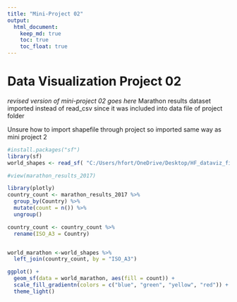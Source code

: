 ```yaml
---
title: "Mini-Project 02"
output: 
  html_document:
    keep_md: true
    toc: true
    toc_float: true
---
```


# Data Visualization Project 02

_revised version of mini-project 02 goes here_
Marathon results dataset imported instead of read_csv since it was included into data file of project folder

Unsure how to import shapefile through project so imported same way as mini project 2
```r
#install.packages("sf")
library(sf)
world_shapes <- read_sf( "C:/Users/hfort/OneDrive/Desktop/HF_dataviz_finproj/dataviz_final_project/data/ne_110m_admin_0_countries/ne_110m_admin_0_countries.shp")
```

```r
#view(marathon_results_2017)
```


```r
library(plotly)
country_count <- marathon_results_2017 %>%
  group_by(Country) %>%
  mutate(count = n()) %>%
  ungroup() 
```

```r
country_count <- country_count %>%
  rename(ISO_A3 = Country)


world_marathon <-world_shapes %>%
  left_join(country_count, by = "ISO_A3")
```

```r
ggplot() +
  geom_sf(data = world_marathon, aes(fill = count)) +
  scale_fill_gradientn(colors = c("blue", "green", "yellow", "red")) +  # Adjust colors
  theme_light()
```
```r

```

```r

```

